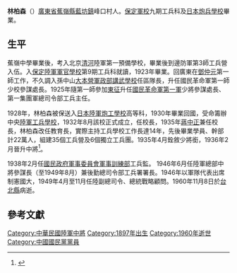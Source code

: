 {{Infobox Military Person
|name = 林柏森
|birth_date = 1897年
|death_date = 1960年11月8日
|placeofbirth= {{QING|廣東省}}[[蕉嶺縣|蕉嶺縣]]
|placeofdeath= {{ROC}}[[台北縣|台北縣]]
|image = [[File:林柏森2.jpg|200px]]
|caption = 
|政黨     ={{KMT}}
|nickname = 民國工兵之父
|allegiance = {{中華民國}}
|branch = [[File:Flag_of_the_Republic_of_China_Army.svg|22px]][[國民革命軍|國民革命軍]]
|serviceyears= 
|rank = [[File:Taiwan-army-OF-8.svg|20px]][[陸軍|陸軍]][[中將|中將]](1936年10月授予)
|commands = 
|unit =
|battles = [[北伐戰爭|北伐戰爭]]、[[抗日戰爭|抗日戰爭]]
|awards = 
|spouse =
|relations =
|laterwork =
}}
'''林柏森'''（{{bd|1897年||1960年|11月8日 }}）[[廣東省|廣東省]][[蕉嶺縣|蕉嶺縣]][[蓝坊镇_(蕉岭县)|藍坊鎮]]峰口村人。[[保定軍校|保定軍校]]九期工兵科及[[日本炮兵學校|日本炮兵學校]]畢業。

==生平==
蕉嶺中學畢業後，考入北京[[清河|清河]]陸軍第一預備學校，畢業後到邊防軍第3師工兵營入伍。入[[保定陸軍軍官學校|保定陸軍軍官學校]]第9期工兵科就讀，1923年畢業。回廣東在[[鄧仲元|鄧仲元]]第一師工作，不久調入孫中山[[大本營軍政部講武學校|大本營軍政部講武學校]]任區隊長，升任國民革命軍第一師少校參謀處長。1925年隨第一師參加[[國民革命軍東征|東征]]升任[[國民革命軍第一軍|國民革命軍第一軍]]少將參謀處長、第一集團軍總司令部工兵主任。

1928年，林柏森被保送入[[日本陸軍炮工學校|日本陸軍炮工學校]]高等科，1930年畢業回國，受命籌辦中央[[陸軍工兵學校|陸軍工兵學校]]，1932年8月該校正式成立，任校長，1935年[[蔣中正|蔣中正]]兼任校長，林柏森改任教育長，實際主持工兵學校工作長達14年，先後畢業學員、幹部計22萬人，組建35個工兵營及6個獨立工兵團。1935年4月銓敘少將銜，1936年2月晉升中將<ref>{{cite book|title=張發奎口述自傳 中華民國第四任陸軍總司令回憶錄|publisher=亞太政治哲學文化出版有限公司|year=2017|isbn=9789869373937}}</ref>。

1938年2月任[[國民政府軍事委員會|國民政府軍事委員會]][[國民政府軍事委員會軍事訓練部|軍事訓練部]]工兵監。 1946年6月任陸軍總部中將參謀長（至1949年8月）兼後勤總司令部工兵署署長。1946年以軍隊代表出席制憲國大，1949年4月至11月任陸副總司令、總統戰略顧問。1960年11月8日於[[臺北縣_(1945年-2010年)|台北縣]]病逝。

==參考文獻==

[[Category:中華民國陸軍中將|Category:中華民國陸軍中將]]
[[Category:1897年出生|Category:1897年出生]]
[[Category:1960年逝世|Category:1960年逝世]]
[[Category:中國國民黨黨員|Category:中國國民黨黨員]]